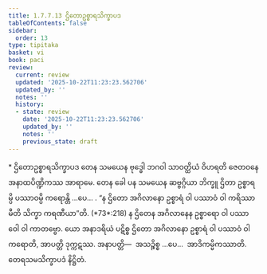 ```yaml
---
title: 1.7.7.13 ဌိတောဥစ္စာရသိက္ခာပဒ
tableOfContents: false
sidebar:
  order: 13
type: tipitaka
basket: vi
book: paci
review:
  current: review
  updated: '2025-10-22T11:23:23.562706'
  updated_by: ''
  notes: ''
  history:
  - state: review
    date: '2025-10-22T11:23:23.562706'
    updated_by: ''
    notes: ''
    previous_state: draft
---
```



<ReviewStatus review={frontmatter.review} showDetails={true} />

<HypothesisAnnotation frontmatter={frontmatter} />

<DynamicBreadcrumb />

<Paragraph type="center" book="paci">
* ဌိတောဥစ္စာရသိက္ခာပဒ
</Paragraph>

<Division number="651" book="paci" e="ch" v="2" p="270">

<Paragraph number="2072" book="paci">
တေန သမယေန ဗုဒ္ဓေါ ဘဂဝါ သာဝတ္ထိယံ ဝိဟရတိ ဇေတဝနေ အနာထပိဏ္ဍိကဿ အာရာမေ. တေန ခေါ ပန သမယေန ဆဗ္ဗဂ္ဂိယာ ဘိက္ခူ ဌိတာ ဥစ္စာရမ္ပိ ပဿာဝမ္ပိ ကရောန္တိ …ပေ… .
</Paragraph>

<Paragraph number="2073" book="paci">
<Emphasis>“န ဌိတော အဂိလာနော ဥစ္စာရံ ဝါ ပဿာဝံ ဝါ ကရိဿာမီတိ သိက္ခာ ကရဏီယာ”</Emphasis>တိ. (*73*:<Emphasis>218</Emphasis>)
</Paragraph>

<Paragraph number="2074" book="paci">
န ဌိတေန အဂိလာနေန ဥစ္စာရော ဝါ ပဿာဝေါ ဝါ ကာတဗ္ဗော. ယော အနာဒရိယံ ပဋိစ္စ ဌိတော အဂိလာနော ဥစ္စာရံ ဝါ ပဿာဝံ ဝါ ကရောတိ, အာပတ္တိ ဒုက္ကဋဿ.
</Paragraph>

<Paragraph number="2075" book="paci">
အနာပတ္တိ—  အသဉ္စိစ္စ …ပေ…  အာဒိကမ္မိကဿာတိ.

</Paragraph>
</Division>

<Paragraph number="2076" type="center" book="paci">
တေရသမသိက္ခာပဒံ နိဋ္ဌိတံ.
</Paragraph>